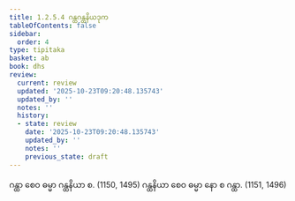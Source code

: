 ```yaml
---
title: 1.2.5.4 ဂန္ထဂန္ထနိယဒုက
tableOfContents: false
sidebar:
  order: 4
type: tipitaka
basket: ab
book: dhs
review:
  current: review
  updated: '2025-10-23T09:20:48.135743'
  updated_by: ''
  notes: ''
  history:
  - state: review
    date: '2025-10-23T09:20:48.135743'
    updated_by: ''
    notes: ''
    previous_state: draft
---
```



<ReviewStatus review={frontmatter.review} showDetails={true} />

<HypothesisAnnotation frontmatter={frontmatter} />

<DynamicBreadcrumb />

<Division number="51" book="dhs" e="ch" v="29" p="9">

<Paragraph number="129" book="dhs">
ဂန္ထာ စေဝ ဓမ္မာ ဂန္ထနိယာ စ. (<Emphasis>1150, 1495</Emphasis>)
</Paragraph>

<Paragraph number="130" book="dhs">
ဂန္ထနိယာ စေဝ ဓမ္မာ နော စ ဂန္ထာ. (<Emphasis>1151, 1496</Emphasis>)
</Paragraph>
</Division>